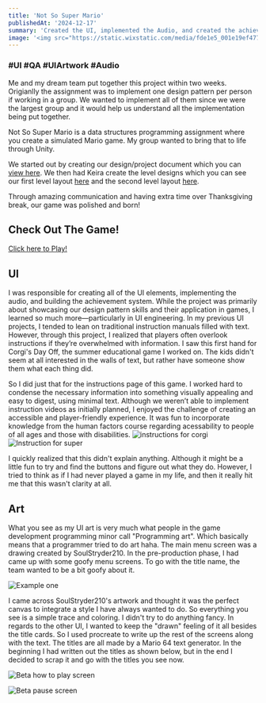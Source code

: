 ```yaml
---
title: 'Not So Super Mario'
publishedAt: '2024-12-17'
summary: 'Created the UI, implemented the Audio, and created the achievement system for my teams Unity Programming Final project'
image: '<img src="https://static.wixstatic.com/media/fde1e5_001e19ef47794b8fba26f98b6c032f53~mv2.png/v1/fill/w_600,h_338,al_c,q_85,usm_0.66_1.00_0.01,enc_avif,quality_auto/Not%20so%20Super%20Mario%20Starting%20Screen.png" alt="Not So Super Mario" width="400"/>'
---
```

### #UI #QA #UIArtwork #Audio
Me and my dream team put together this project within two weeks. Origianlly the assignment was to implement one design pattern per person if working in a group. We wanted to implement all of them since we were the largest group and it would help us understand all the implementation being put together. 

Not So Super Mario is a data structures programming assignment where you create a simulated Mario game. My group wanted to bring that to life through Unity.

We started out by creating our design/project document which you can [view here](https://docs.google.com/document/d/16EcHx-05CAGvcCdfEWlBPcTBETwTwHgE8VzoOm0gHZE/edit?usp=sharing). We then had Keira create the level designs which you can see our first level layout [here](https://docs.google.com/drawings/d/11gaX1NRnJDIL2PfEN_gIiXwajvezgHxK78pn7RJLZb8/edit?usp=sharing) and the second level layout [here](https://docs.google.com/drawings/d/1Pu-urcF2eTGLX988PgV_nV7HoEke3CXwbNxmNemlGBU/edit?usp=sharing).

Through amazing communication and having extra time over Thanksgiving break, our game was polished and born!

## Check Out The Game!
[Click here to Play!](https://magpie0.itch.io/not-so-super-mario)

## UI
I was responsible for creating all of the UI elements, implementing the audio, and building the achievement system. While the project was primarily about showcasing our design pattern skills and their application in games, I learned so much more—particularly in UI engineering. In my previous UI projects, I tended to lean on traditional instruction manuals filled with text. However, through this project, I realized that players often overlook instructions if they’re overwhelmed with information. I saw this first hand for Corgi's Day Off, the summer educational game I worked on. The kids didn't seem at all interested in the walls of text, but rather have someone show them what each thing did.

So I did just that for the instructions page of this game. I worked hard to condense the necessary information into something visually appealing and easy to digest, using minimal text. Although we weren’t able to implement instruction videos as initially planned, I enjoyed the challenge of creating an accessible and player-friendly experience. It was fun to incorporate knowledge from the human factors course regarding acessability to people of all ages and those with disabilities. 
![instructions for corgi](https://static.wixstatic.com/media/fde1e5_fdc1b164aa9c49edacd38c93bb591db7~mv2.png/v1/fill/w_600,h_338,al_c,q_85,usm_0.66_1.00_0.01,enc_avif,quality_auto/InstructionsPart1Screen.png)
![Instruction for super](https://static.wixstatic.com/media/fde1e5_ea830cb28fb54bdc9ceb1031d8c38c6b~mv2.png/v1/fill/w_600,h_400,al_c,q_85,usm_0.66_1.00_0.01,enc_avif,quality_auto/fde1e5_ea830cb28fb54bdc9ceb1031d8c38c6b~mv2.png)

I quickly realized that this didn't explain anything. Although it might be a little fun to try and find the buttons and figure out what they do. However, I tried to think as if I had never played a game in my life, and then it really hit me that this wasn't clarity at all. 

## Art
What you see as my UI art is very much what people in the game development programming minor call "Programming art". Which basically means that a programmer tried to do art haha. The main menu screen was a drawing created by SoulStryder210. In the pre-production phase, I had came up with some goofy menu screens. To go with the title name, the team wanted to be a bit goofy about it.

![Example one](https://static.wixstatic.com/media/fde1e5_a731c30454954dde83ce7c19956091f1~mv2.png/v1/fill/w_600,h_338,al_c,q_85,usm_0.66_1.00_0.01,enc_avif,quality_auto/2.png)

I came across SoulStryder210's artwork and thought it was the perfect canvas to integrate a style I have always wanted to do. So everything you see is a simple trace and coloring. I didn't try to do anything fancy. In regards to the other UI, I wanted to keep the "drawn" feeling of it all besides the title cards. So I used procreate to write up the rest of the screens along with the text. The titles are all made by a Mario 64 text generator. In the beginning I had written out the titles as shown below, but in the end I decided to scrap it and go with the titles you see now.

![Beta how to play screen](https://static.wixstatic.com/media/fde1e5_d0269b42371f4a1c96c0ff8cc08324d1~mv2.png/v1/fill/w_600,h_337,al_c,q_85,usm_0.66_1.00_0.01,enc_avif,quality_auto/fde1e5_d0269b42371f4a1c96c0ff8cc08324d1~mv2.png)

![Beta pause screen](https://static.wixstatic.com/media/fde1e5_a87c56f78c054a4784483b717c965f54~mv2.png/v1/fill/w_303,h_238,al_c,q_85,enc_avif,quality_auto/fde1e5_a87c56f78c054a4784483b717c965f54~mv2.png)

